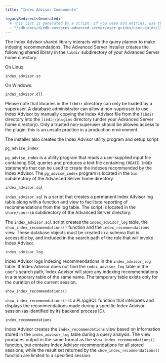 ```yaml
---
title: "Index Advisor Components"

legacyRedirectsGenerated:
  # This list is generated by a script. If you need add entries, use the `legacyRedirects` key.
  - "/edb-docs/d/edb-postgres-advanced-server/user-guides/user-guide/13/index_advisor_components.html"
---
```


<div id="index_advisor_components" class="registered_link"></div>

The Index Advisor shared library interacts with the query planner to make indexing recommendations. The Advanced Server installer creates the following shared library in the `libdir` subdirectory of your Advanced Server home directory:

On Linux:

`index_advisor.so`

On Windows:

`index_advisor.dll`

Please note that libraries in the `libdir` directory can only be loaded by a superuser. A database administrator can allow a non-superuser to use Index Advisor by manually copying the Index Advisor file from the `libdir` directory into the `libdir/plugins` directory (under your Advanced Server home directory). Only a trusted non-superuser should be allowed access to the plugin; this is an unsafe practice in a production environment.

The installer also creates the Index Advisor utility program and setup script:

`pg_advise_index`

 `pg_advise_index` is a utility program that reads a user-supplied input file containing SQL queries and produces a text file containing `CREATE INDEX` statements that can be used to create the indexes recommended by the Index Advisor. The `pg_advise_index` program is located in the `bin` subdirectory of the Advanced Server home directory.

`index_advisor.sql`

 `index_advisor.sql` is a script that creates a permanent Index Advisor log table along with a function and view to facilitate reporting of recommendations from the log table. The script is located in the `share/contrib` subdirectory of the Advanced Server directory.

 The `index_advisor.sql` script creates the `index_advisor_log` table, the `show_index_recommendations()` function and the `index_recommendations` view. These database objects must be created in a schema that is accessible by, and included in the search path of the role that will invoke Index Advisor.

`index_advisor_log`

 Index Advisor logs indexing recommendations in the `index_advisor_log` table. If Index Advisor does not find the `index_advisor_log` table in the user's search path, Index Advisor will store any indexing recommendations in a temporary table of the same name. The temporary table exists only for the duration of the current session.

`show_index_recommendations()`

 `show_index_recommendations()` is a PL/pgSQL function that interprets and displays the recommendations made during a specific Index Advisor session (as identified by its backend process ID).

`index_recommendations`

 Index Advisor creates the `index_recommendations` view based on information stored in the `index_advisor_log` table during a query analysis. The view produces output in the same format as the `show_index_recommendations()` function, but contains Index Advisor recommendations for all stored sessions, while the result set returned by the `show_index_recommendations()` function are limited to a specified session.

